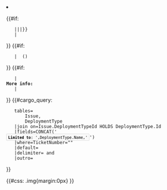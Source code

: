 <!--

	formatting each issue entry

--><li><p><!--

	adding new feature boilerplate, if exists

-->
{{#if:{{{NFBoilerplateId|}}}
	|{{{{{NFBoilerplateId|}}}|{{{ReleaseNumber|}}}|{{{ComponentId|}}}}}{{{LocalContent|}}}
	|{{{LocalContent|}}}
}}<!--

	adding issue number, if exists
-->{{#if:{{{TicketNumber|}}}
	| &nbsp;({{{TicketNumber|}}})
}}<!--

	adding link to related documentation

-->{{#if:{{{SupportingDocumentation|}}}
	|<br/><b>More info: </b>{{{SupportingDocumentation|}}}
	|
}}<!-- 

	adding limitation per deployment type subline

-->{{#cargo_query:
	tables=
		Issue,
		DeploymentType
	|join on=Issue.DeploymentTypeId HOLDS DeploymentType.Id
	|fields=CONCAT('<br/><span style=" color: black;
	    background-color: #f9f9f9;
	    border: 1px solid #ddd;
	    border-radius: 2px;
	    padding: 1px 4px;
	    font-size:85%"><b>Limited to</b>:&nbsp;',DeploymentType.Name,'</span>')
	|where=TicketNumber="{{{TicketNumber|}}}"
	|default=
	|delimiter=&nbsp;and&nbsp;
	|outro=
}}
</p></li><noinclude>{{#css: .img{margin:0px} }}</noinclude>
